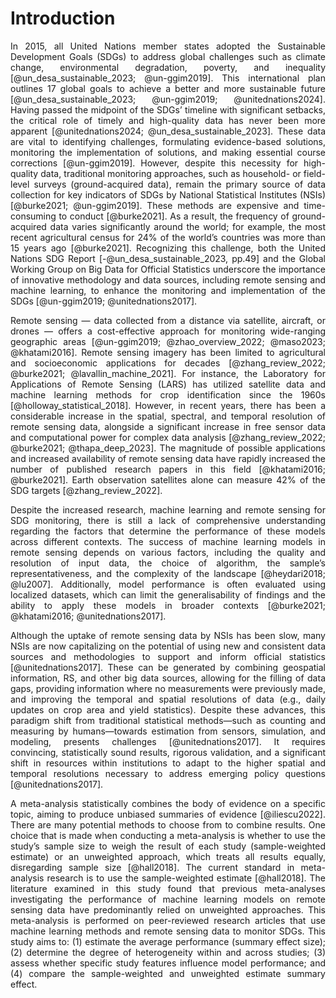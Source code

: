 # Introduction {#sec-intro style="text-align: justify"}

```{=latex}
\pagenumbering{arabic}
\setcounter{page}{1}
```
::: {style="text-align: justify"}
In 2015, all United Nations member states adopted the Sustainable Development Goals (SDGs) to address global challenges such as climate change, environmental degradation, poverty, and inequality [@un_desa_sustainable_2023; @un-ggim2019]. This international plan outlines 17 global goals to achieve a better and more sustainable future [@un_desa_sustainable_2023; @un-ggim2019; @unitednations2024]. Having passed the midpoint of the SDGs' timeline with significant setbacks, the critical role of timely and high-quality data has never been more apparent [@unitednations2024; @un_desa_sustainable_2023]. These data are vital to identifying challenges, formulating evidence-based solutions, monitoring the implementation of solutions, and making essential course corrections [@un-ggim2019]. However, despite this necessity for high-quality data, traditional monitoring approaches, such as household- or field-level surveys (ground-acquired data), remain the primary source of data collection for key indicators of SDGs by National Statistical Institutes (NSIs) [@burke2021; @un-ggim2019]. These methods are expensive and time-consuming to conduct [@burke2021]. As a result, the frequency of ground-acquired data varies significantly around the world; for example, the most recent agricultural census for 24% of the world's countries was more than 15 years ago [@burke2021]. Recognizing this challenge, both the United Nations SDG Report [-@un_desa_sustainable_2023, pp.49] and the Global Working Group on Big Data for Official Statistics underscore the importance of innovative methodology and data sources, including remote sensing and machine learning, to enhance the monitoring and implementation of the SDGs [@un-ggim2019; @unitednations2017].  

Remote sensing --- data collected from a distance via satellite, aircraft, or drones --- offers a cost-effective approach for monitoring wide-ranging geographic areas [@un-ggim2019; @zhao_overview_2022; @maso2023; @khatami2016]. Remote sensing imagery has been limited to agricultural and socioeconomic applications for decades [@zhang_review_2022; @burke2021; @lavallin_machine_2021]. For instance, the Laboratory for Applications of Remote Sensing (LARS) has utilized satellite data and machine learning methods for crop identification since the 1960s [@holloway_statistical_2018]. However, in recent years, there has been a considerable increase in the spatial, spectral, and temporal resolution of remote sensing data, alongside a significant increase in free sensor data and computational power for complex data analysis [@zhang_review_2022; @burke2021; @thapa_deep_2023]. The magnitude of possible applications and increased availability of remote sensing data have rapidly increased the number of published research papers in this field [@khatami2016; @burke2021]. Earth observation satellites alone can measure 42% of the SDG targets [@zhang_review_2022].

Despite the increased research, machine learning and remote sensing for SDG monitoring, there is still a lack of comprehensive understanding regarding the factors that determine the performance of these models across different contexts. The success of machine learning models in remote sensing depends on various factors, including the quality and resolution of input data, the choice of algorithm, the sample's representativeness, and the complexity of the landscape [@heydari2018; @lu2007]. Additionally, model performance is often evaluated using localized datasets, which can limit the generalisability of findings and the ability to apply these models in broader contexts [@burke2021; @khatami2016; @unitednations2017].

Although the uptake of remote sensing data by NSIs has been slow, many NSIs are now capitalizing on the potential of using new and consistent data sources and methodologies to support and inform official statistics [@unitednations2017]. These can be generated by combining geospatial information, RS, and other big data sources, allowing for the filling of data gaps, providing information where no measurements were previously made, and improving the temporal and spatial resolutions of data (e.g., daily updates on crop area and yield statistics). Despite these advances, this paradigm shift from traditional statistical methods---such as counting and measuring by humans---towards estimation from sensors, simulation, and modeling, presents challenges [@unitednations2017]. It requires convincing, statistically sound results, rigorous validation, and a significant shift in resources within institutions to adapt to the higher spatial and temporal resolutions necessary to address emerging policy questions [@unitednations2017].

A meta-analysis statistically combines the body of evidence on a specific topic, aiming to produce unbiased summaries of evidence [@iliescu2022]. There are many potential methods to choose from to combine results. One choice that is made when conducting a meta-analysis is whether to use the study's sample size to weigh the result of each study (sample-weighted estimate) or an unweighted approach, which treats all results equally, disregarding sample size [@hall2018]. The current standard in meta-analysis research is to use the sample-weighted estimate [@hall2018]. The literature examined in this study found that previous meta-analyses investigating the performance of machine learning models on remote sensing data have predominantly relied on unweighted approaches. This meta-analysis is performed on peer-reviewed research articles that use machine learning methods and remote sensing data to monitor SDGs. This study aims to: (1) estimate the average performance (summary effect size); (2) determine the degree of heterogeneity within and across studies; (3) assess whether specific study features influence model performance; and (4) compare the sample-weighted and unweighted estimate summary effect.
:::
